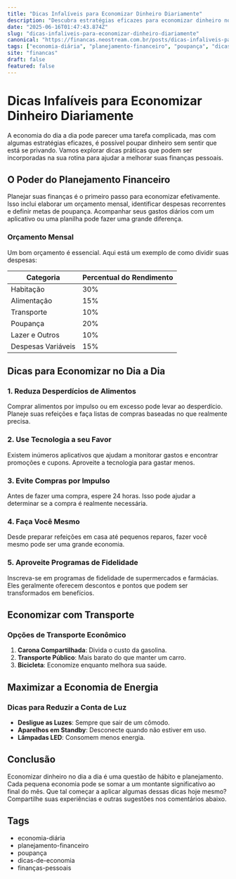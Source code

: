 ```yaml
---
title: "Dicas Infalíveis para Economizar Dinheiro Diariamente"
description: "Descubra estratégias eficazes para economizar dinheiro no dia a dia sem sacrifícios. Transforme suas finanças pessoais!"
date: "2025-06-16T01:47:43.874Z"
slug: "dicas-infaliveis-para-economizar-dinheiro-diariamente"
canonical: "https://financas.neostream.com.br/posts/dicas-infaliveis-para-economizar-dinheiro-diariamente"
tags: ["economia-diária", "planejamento-financeiro", "poupança", "dicas-de-economia", "finanças-pessoais"]
site: "financas"
draft: false
featured: false
---
```


# Dicas Infalíveis para Economizar Dinheiro Diariamente

A economia do dia a dia pode parecer uma tarefa complicada, mas com algumas estratégias eficazes, é possível poupar dinheiro sem sentir que está se privando. Vamos explorar dicas práticas que podem ser incorporadas na sua rotina para ajudar a melhorar suas finanças pessoais.

## O Poder do Planejamento Financeiro

Planejar suas finanças é o primeiro passo para economizar efetivamente. Isso inclui elaborar um orçamento mensal, identificar despesas recorrentes e definir metas de poupança. Acompanhar seus gastos diários com um aplicativo ou uma planilha pode fazer uma grande diferença.

### Orçamento Mensal

Um bom orçamento é essencial. Aqui está um exemplo de como dividir suas despesas:

| Categoria        | Percentual do Rendimento |
|------------------|--------------------------|
| Habitação        | 30%                      |
| Alimentação      | 15%                      |
| Transporte       | 10%                      |
| Poupança         | 20%                      |
| Lazer e Outros   | 10%                      |
| Despesas Variáveis | 15%                   |

## Dicas para Economizar no Dia a Dia

### 1. **Reduza Desperdícios de Alimentos**

Comprar alimentos por impulso ou em excesso pode levar ao desperdício. Planeje suas refeições e faça listas de compras baseadas no que realmente precisa.

### 2. **Use Tecnologia a seu Favor**

Existem inúmeros aplicativos que ajudam a monitorar gastos e encontrar promoções e cupons. Aproveite a tecnologia para gastar menos.

### 3. **Evite Compras por Impulso**

Antes de fazer uma compra, espere 24 horas. Isso pode ajudar a determinar se a compra é realmente necessária.

### 4. **Faça Você Mesmo**

Desde preparar refeições em casa até pequenos reparos, fazer você mesmo pode ser uma grande economia.

### 5. **Aproveite Programas de Fidelidade**

Inscreva-se em programas de fidelidade de supermercados e farmácias. Eles geralmente oferecem descontos e pontos que podem ser transformados em benefícios.

## Economizar com Transporte

### Opções de Transporte Econômico

1. **Carona Compartilhada**: Divida o custo da gasolina.
2. **Transporte Público**: Mais barato do que manter um carro.
3. **Bicicleta**: Economize enquanto melhora sua saúde.

## Maximizar a Economia de Energia

### Dicas para Reduzir a Conta de Luz

- **Desligue as Luzes**: Sempre que sair de um cômodo.
- **Aparelhos em Standby**: Desconecte quando não estiver em uso.
- **Lâmpadas LED**: Consomem menos energia.

## Conclusão

Economizar dinheiro no dia a dia é uma questão de hábito e planejamento. Cada pequena economia pode se somar a um montante significativo ao final do mês. Que tal começar a aplicar algumas dessas dicas hoje mesmo? Compartilhe suas experiências e outras sugestões nos comentários abaixo.

## Tags

- economia-diária
- planejamento-financeiro
- poupança
- dicas-de-economia
- finanças-pessoais
